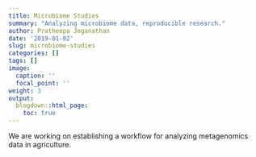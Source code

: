 ```yaml
---
title: Microbiome Studies
summary: "Analyzing microbiome data, reproducible research."
author: Pratheepa Jeganathan
date: '2019-01-02'
slug: microbiome-studies
categories: []
tags: []
image:
  caption: ''
  focal_point: ''
weight: 3
output:
  blogdown::html_page:
    toc: true
---
```


We are working on establishing a workflow for analyzing metagenomics data in agriculture.

